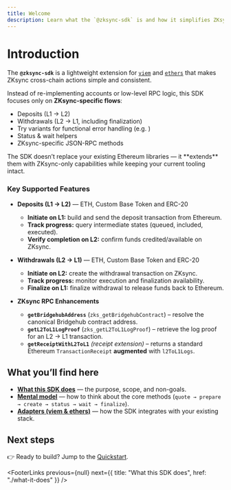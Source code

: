 ```yaml
---
title: Welcome
description: Learn what the `@zksync-sdk` is and how it simplifies ZKsync cross-chain flows for viem and ethers.
---
```


# Introduction

The **`@zksync-sdk`** is a lightweight extension for [`viem`](https://viem.sh) and [`ethers`](https://docs.ethers.io/) that makes ZKsync cross-chain actions simple and consistent.

Instead of re-implementing accounts or low-level RPC logic, this SDK focuses only on **ZKsync-specific flows**:

- Deposits (L1 → L2)
- Withdrawals (L2 → L1, including finalization)
- Try variants for functional error handling (e.g. )
- Status & wait helpers
- ZKsync-specific JSON-RPC methods

<Info>
The SDK doesn’t replace your existing Ethereum libraries — it **extends** them with ZKsync-only capabilities while keeping your current tooling intact.
</Info>

### Key Supported Features

- **Deposits (L1 → L2)** — ETH, Custom Base Token and ERC-20  
  - **Initiate on L1:** build and send the deposit transaction from Ethereum.  
  - **Track progress:** query intermediate states (queued, included, executed).  
  - **Verify completion on L2:** confirm funds credited/available on ZKsync.

- **Withdrawals (L2 → L1)** — ETH, Custom Base Token and ERC-20  
  - **Initiate on L2:** create the withdrawal transaction on ZKsync.  
  - **Track progress:** monitor execution and finalization availability.  
  - **Finalize on L1:** finalize withdrawal to release funds back to Ethereum.

- **ZKsync RPC Enhancements**  
  - **`getBridgehubAddress`** (`zks_getBridgehubContract`) – resolve the canonical Bridgehub contract address.  
  - **`getL2ToL1LogProof`** (`zks_getL2ToL1LogProof`) – retrieve the log proof for an L2 → L1 transaction.  
  - **`getReceiptWithL2ToL1`** *(receipt extension)* – returns a standard Ethereum `TransactionReceipt` **augmented** with `l2ToL1Logs`.

## What you’ll find here

- [**What this SDK does**](./what-it-does) — the purpose, scope, and non-goals.
- [**Mental model**](./mental-model) — how to think about the core methods (`quote → prepare → create → status → wait → finalize`).
- [**Adapters (viem & ethers)**](./adapters) — how the SDK integrates with your existing stack.

## Next steps

👉 Ready to build? Jump to the [Quickstart](../quickstart/index).

<FooterLinks
previous={null}
next={{ title: "What this SDK does", href: "./what-it-does" }}
/>
